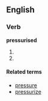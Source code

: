 
==English==

===Verb===
'''pressurised'''

# {{past of|[[pressurise]]}}
# {{alternative spelling of|[[pressurized]]}}

====Related terms====
* [[pressure]]
* [[pressurize]]